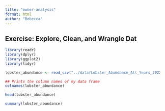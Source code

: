 ```yaml
---
title: "owner-analysis"
format: html
author: "Rebecca"
---
```


## Exercise: Explore, Clean, and Wrangle Dat

```r
library(readr)
library(dplyr)
library(ggplot2)
library(tidyr)
```


```r
lobster_abundance <- read_csv("../data/Lobster_Abundance_All_Years_20220829.csv")
```

```r
## Prints the column names of my data frame
colnames(lobster_abundance)
```
```r
head(lobster_abundance)
```
```r
summary(lobster_abundance)
```

